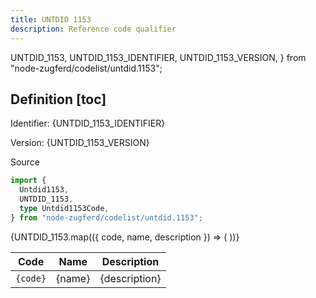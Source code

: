 ```yaml
---
title: UNTDID 1153
description: Reference code qualifier
---
```


  UNTDID_1153,
  UNTDID_1153_IDENTIFIER,
  UNTDID_1153_VERSION,
} from "node-zugferd/codelist/untdid.1153";

## Definition [toc]

Identifier: <span className="text-fd-muted-foreground">{UNTDID_1153_IDENTIFIER}</span>

Version: <span className="text-fd-muted-foreground">{UNTDID_1153_VERSION}</span>

<div className="w-fit">
  <Link
    href="https://www.xrepository.de/details/urn:xoev-de:kosit:codeliste:untdid.1153"
    target="_blank"
  >
    Source
  </Link>
</div>

```ts
import {
  Untdid1153,
  UNTDID_1153,
  type Untdid1153Code,
} from "node-zugferd/codelist/untdid.1153";
```

<table>
  <thead>
    <tr>
      <th>Code</th>
      <th>Name</th>
      <th>Description</th>
    </tr>
  </thead>
  <tbody>
    {UNTDID_1153.map(({ code, name, description }) => (
      <tr key={code}>
        <td className="text-center">
          <code>{code}</code>
        </td>
        <td>{name}</td>
        <td>{description}</td>
      </tr>
    ))}
  </tbody>
</table>

